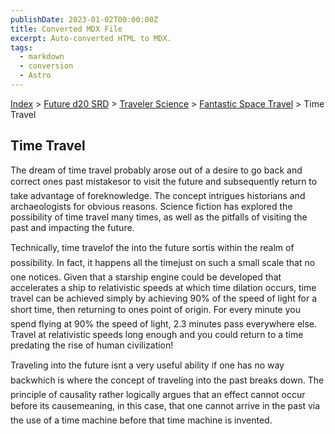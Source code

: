 ```yaml
---
publishDate: 2023-01-02T00:00:00Z
title: Converted MDX File
excerpt: Auto-converted HTML to MDX.
tags:
  - markdown
  - conversion
  - Astro
---
```


[Index](-index) > [Future d20 SRD](future-d20-srd-index) > [Traveler Science](future-d20-srd-traveler-science-index) > [Fantastic Space Travel](future-d20-srd-traveler-science-fantastic-space-travel-index) > Time Travel

## Time Travel

The dream of time travel probably arose out of a desire to go back and correct ones past mistakesor to visit the future and subsequently return to take advantage of foreknowledge. The concept intrigues historians and archaeologists for obvious reasons. Science fiction has explored the possibility of time travel many times, as well as the pitfalls of visiting the past and impacting the future.

Technically, time travelof the into the future sortis within the realm of possibility. In fact, it happens all the timejust on such a small scale that no one notices. Given that a starship engine could be developed that accelerates a ship to relativistic speeds at which time dilation occurs, time travel can be achieved simply by achieving 90% of the speed of light for a short time, then returning to ones point of origin. For every minute you spend flying at 90% the speed of light, 2.3 minutes pass everywhere else. Travel at relativistic speeds long enough and you could return to a time predating the rise of human civilization!

Traveling into the future isnt a very useful ability if one has no way backwhich is where the concept of traveling into the past breaks down. The principle of causality rather logically argues that an effect cannot occur before its causemeaning, in this case, that one cannot arrive in the past via the use of a time machine before that time machine is invented.
